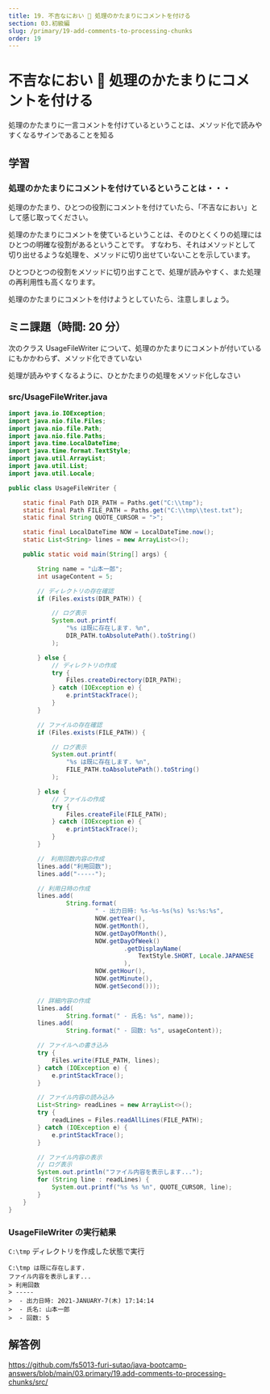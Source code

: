 ```yaml
---
title: 19. 不吉なにおい 🐽 処理のかたまりにコメントを付ける
section: 03.初級編
slug: /primary/19-add-comments-to-processing-chunks
order: 19
---
```


# 不吉なにおい 🐽 処理のかたまりにコメントを付ける

<p class="goal">
  処理のかたまりに一言コメントを付けているということは、メソッド化で読みやすくなるサインであることを知る
</p>

## 学習

### 処理のかたまりにコメントを付けているということは・・・

処理のかたまり、ひとつの役割にコメントを付けていたら、「不吉なにおい」として感じ取ってください。

処理のかたまりにコメントを使ているということは、そのひとくくりの処理にはひとつの明確な役割があるということです。
すなわち、それはメソッドとして切り出せるような処理を、メソッドに切り出せていないことを示しています。

ひとつひとつの役割をメソッドに切り出すことで、処理が読みやすく、また処理の再利用性も高くなります。

処理のかたまりにコメントを付けようとしていたら、注意しましょう。

## ミニ課題（時間: 20 分）

次のクラス UsageFileWriter について、処理のかたまりにコメントが付いているにもかかわらず、メソッド化できていない

処理が読みやすくなるように、ひとかたまりの処理をメソッド化しなさい

### src/UsageFileWriter.java

```java
import java.io.IOException;
import java.nio.file.Files;
import java.nio.file.Path;
import java.nio.file.Paths;
import java.time.LocalDateTime;
import java.time.format.TextStyle;
import java.util.ArrayList;
import java.util.List;
import java.util.Locale;

public class UsageFileWriter {

    static final Path DIR_PATH = Paths.get("C:\\tmp");
    static final Path FILE_PATH = Paths.get("C:\\tmp\\test.txt");
    static final String QUOTE_CURSOR = ">";

    static final LocalDateTime NOW = LocalDateTime.now();
    static List<String> lines = new ArrayList<>();

    public static void main(String[] args) {

        String name = "山本一郎";
        int usageContent = 5;

        // ディレクトリの存在確認
        if (Files.exists(DIR_PATH)) {

            // ログ表示
            System.out.printf(
                "%s は既に存在します. %n",
                DIR_PATH.toAbsolutePath().toString()
            );

        } else {
            // ディレクトリの作成
            try {
                Files.createDirectory(DIR_PATH);
            } catch (IOException e) {
                e.printStackTrace();
            }
        }

        // ファイルの存在確認
        if (Files.exists(FILE_PATH)) {

            // ログ表示
            System.out.printf(
                "%s は既に存在します. %n",
                FILE_PATH.toAbsolutePath().toString()
            );

        } else {
            // ファイルの作成
            try {
                Files.createFile(FILE_PATH);
            } catch (IOException e) {
                e.printStackTrace();
            }
        }

        //　利用回数内容の作成
        lines.add("利用回数");
        lines.add("-----");

        // 利用日時の作成
        lines.add(
                String.format(
                        " - 出力日時: %s-%s-%s(%s) %s:%s:%s",
                        NOW.getYear(),
                        NOW.getMonth(),
                        NOW.getDayOfMonth(),
                        NOW.getDayOfWeek()
                                .getDisplayName(
                                    TextStyle.SHORT, Locale.JAPANESE
                                ),
                        NOW.getHour(),
                        NOW.getMinute(),
                        NOW.getSecond()));

        // 詳細内容の作成
        lines.add(
                String.format(" - 氏名: %s", name));
        lines.add(
                String.format(" - 回数: %s", usageContent));

        // ファイルへの書き込み
        try {
            Files.write(FILE_PATH, lines);
        } catch (IOException e) {
            e.printStackTrace();
        }

        // ファイル内容の読み込み
        List<String> readLines = new ArrayList<>();
        try {
            readLines = Files.readAllLines(FILE_PATH);
        } catch (IOException e) {
            e.printStackTrace();
        }

        // ファイル内容の表示
        // ログ表示
        System.out.println("ファイル内容を表示します...");
        for (String line : readLines) {
            System.out.printf("%s %s %n", QUOTE_CURSOR, line);
        }
    }
}
```

### UsageFileWriter の実行結果

`C:\tmp` ディレクトリを作成した状態で実行 

```
C:\tmp は既に存在します.
ファイル内容を表示します...
> 利用回数
> -----
>  - 出力日時: 2021-JANUARY-7(木) 17:14:14
>  - 氏名: 山本一郎
>  - 回数: 5
```

## 解答例

https://github.com/fs5013-furi-sutao/java-bootcamp-answers/blob/main/03.primary/19.add-comments-to-processing-chunks/src/
